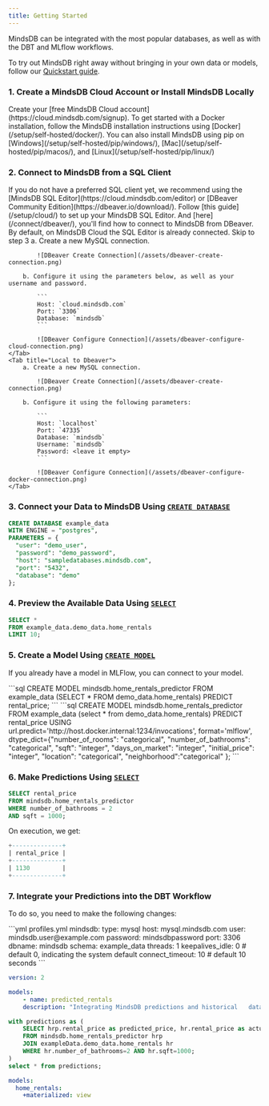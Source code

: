 ```yaml
---
title: Getting Started
---
```


MindsDB can be integrated with the most popular databases, as well as with the DBT and MLflow workflows.

To try out MindsDB right away without bringing in your own data or models, follow our [Quickstart guide](/quickstart/).

### 1. Create a MindsDB Cloud Account or Install MindsDB Locally

<Tabs>
  <Tab title="MindsDB Cloud">
    Create your [free MindsDB Cloud account](https://cloud.mindsdb.com/signup).
  </Tab>
  <Tab title="Docker">
    To get started with a Docker installation, follow the MindsDB installation
    instructions using [Docker](/setup/self-hosted/docker/).
  </Tab>
  <Tab title="pip">
    You can also install MindsDB using pip on
    [Windows](/setup/self-hosted/pip/windows/),
    [Mac](/setup/self-hosted/pip/macos/), and [Linux](/setup/self-hosted/pip/linux/)
  </Tab>
</Tabs>

### 2. Connect to MindsDB from a SQL Client

<Tip>
  If you do not have a preferred SQL client yet, we recommend using the [MindsDB
  SQL Editor](https://cloud.mindsdb.com/editor) or [DBeaver Community
  Edition](https://dbeaver.io/download/). Follow [this guide](/setup/cloud/) to
  set up your MindsDB SQL Editor. And [here](/connect/dbeaver/), you'll find how
  to connect to MindsDB from DBeaver.
</Tip>

<Tabs>
    <Tab title="MindsDB Cloud">
        By default, on MindsDB Cloud the SQL Editor is already connected. Skip to step 3
    </Tab>
    <Tab title="MindsDB Cloud to Dbeaver">
        a. Create a new MySQL connection.

            ![DBeaver Create Connection](/assets/dbeaver-create-connection.png)

        b. Configure it using the parameters below, as well as your username and password.

            ```
            Host: `cloud.mindsdb.com`
            Port: `3306`
            Database: `mindsdb`
            ```

            ![DBeaver Configure Connection](/assets/dbeaver-configure-cloud-connection.png)
    </Tab>
    <Tab title="Local to Dbeaver">
        a. Create a new MySQL connection.

            ![DBeaver Create Connection](/assets/dbeaver-create-connection.png)

        b. Configure it using the following parameters:

            ```
            Host: `localhost`
            Port: `47335`
            Database: `mindsdb`
            Username: `mindsdb`
            Password: <leave it empty>
            ```

            ![DBeaver Configure Connection](/assets/dbeaver-configure-docker-connection.png)
    </Tab>

</Tabs>

### 3. Connect your Data to MindsDB Using [`CREATE DATABASE`](/sql/create/databases/)

```sql
CREATE DATABASE example_data
WITH ENGINE = "postgres",
PARAMETERS = {
  "user": "demo_user",
  "password": "demo_password",
  "host": "sampledatabases.mindsdb.com",
  "port": "5432",
  "database": "demo"
};
```

### 4. Preview the Available Data Using [`SELECT`](/sql/api/select/)

```sql
SELECT *
FROM example_data.demo_data.home_rentals
LIMIT 10;
```

### 5. Create a Model Using [`CREATE MODEL`](/sql/create/model/)

If you already have a model in MLFlow, you can connect to your model.

<Tabs>
    <Tab title="MindsDB creates my model">
        ```sql
        CREATE MODEL mindsdb.home_rentals_predictor
        FROM example_data
            (SELECT * FROM demo_data.home_rentals)
        PREDICT rental_price;
        ```
    </Tab>
    <Tab title="My model is in MLflow">
        ```sql
        CREATE MODEL mindsdb.home_rentals_predictor
            FROM example_data (select * from demo_data.home_rentals)
            PREDICT rental_price
            USING url.predict='http://host.docker.internal:1234/invocations',
            format='mlflow',
            dtype_dict={"number_of_rooms": "categorical", "number_of_bathrooms": "categorical", "sqft": "integer", "days_on_market": "integer",
                        "initial_price": "integer", "location": "categorical", "neighborhood":"categorical" };
        ```
    </Tab>

</Tabs>

### 6. Make Predictions Using [`SELECT`](/sql/api/select/)

```sql
SELECT rental_price
FROM mindsdb.home_rentals_predictor
WHERE number_of_bathrooms = 2
AND sqft = 1000;
```

On execution, we get:

```sql
+--------------+
| rental_price |
+--------------+
| 1130         |
+--------------+
```

### 7. Integrate your Predictions into the DBT Workflow

To do so, you need to make the following changes:

<CodeGroup>
```yml profiles.yml
mindsdb:
    type: mysql
    host: mysql.mindsdb.com
    user: mindsdb.user@example.com
    password: mindsdbpassword
    port: 3306
    dbname: mindsdb
    schema: example_data
    threads: 1
    keepalives_idle: 0 # default 0, indicating the system default
    connect_timeout: 10 # default 10 seconds
```

```yml schema.yml
version: 2

models:
    - name: predicted_rentals
    description: "Integrating MindsDB predictions and historical   data"
```

```sql predicted_rentals.sql
with predictions as (
    SELECT hrp.rental_price as predicted_price, hr.rental_price as actual_price
    FROM mindsdb.home_rentals_predictor hrp
    JOIN exampleData.demo_data.home_rentals hr
    WHERE hr.number_of_bathrooms=2 AND hr.sqft=1000;
)
select * from predictions;
```

```yml dbt_project.yml
models:
  home_rentals:
    +materialized: view
```

</CodeGroup>
